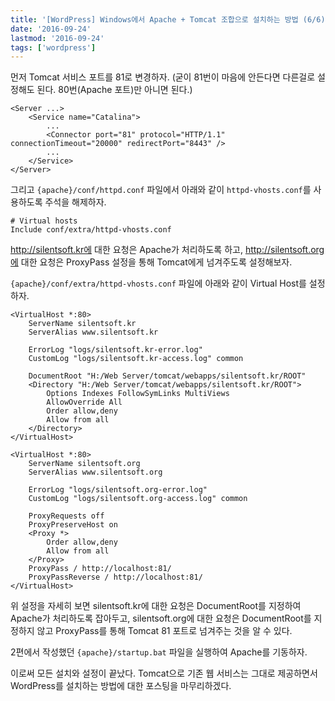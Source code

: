 ```yaml
---
title: '[WordPress] Windows에서 Apache + Tomcat 조합으로 설치하는 방법 (6/6)'
date: '2016-09-24'
lastmod: '2016-09-24'
tags: ['wordpress']
---
```


먼저 Tomcat 서비스 포트를 81로 변경하자. (굳이 81번이 마음에 안든다면 다른걸로 설정해도 된다. 80번(Apache 포트)만 아니면 된다.)

```
<Server ...>
	<Service name="Catalina">
		...
		<Connector port="81" protocol="HTTP/1.1" connectionTimeout="20000" redirectPort="8443" />
		...
	</Service>
</Server>
```

그리고 `{apache}/conf/httpd.conf` 파일에서 아래와 같이 `httpd-vhosts.conf`를 사용하도록 주석을 해제하자.

```
# Virtual hosts
Include conf/extra/httpd-vhosts.conf
```

http://silentsoft.kr에 대한 요청은 Apache가 처리하도록 하고, http://silentsoft.org에 대한 요청은 ProxyPass 설정을 통해 Tomcat에게 넘겨주도록 설정해보자.

`{apache}/conf/extra/httpd-vhosts.conf` 파일에 아래와 같이 Virtual Host를 설정하자.

```
<VirtualHost *:80>
	ServerName silentsoft.kr
	ServerAlias www.silentsoft.kr

	ErrorLog "logs/silentsoft.kr-error.log"
	CustomLog "logs/silentsoft.kr-access.log" common

	DocumentRoot "H:/Web Server/tomcat/webapps/silentsoft.kr/ROOT"
	<Directory "H:/Web Server/tomcat/webapps/silentsoft.kr/ROOT">
		Options Indexes FollowSymLinks MultiViews
		AllowOverride All
		Order allow,deny
		Allow from all
	</Directory>
</VirtualHost>

<VirtualHost *:80>
	ServerName silentsoft.org
	ServerAlias www.silentsoft.org

	ErrorLog "logs/silentsoft.org-error.log"
	CustomLog "logs/silentsoft.org-access.log" common

	ProxyRequests off
	ProxyPreserveHost on
	<Proxy *>
		Order allow,deny
		Allow from all
	</Proxy>
	ProxyPass / http://localhost:81/
	ProxyPassReverse / http://localhost:81/
</VirtualHost>
```

위 설정을 자세히 보면 silentsoft.kr에 대한 요청은 DocumentRoot를 지정하여 Apache가 처리하도록 잡아두고, silentsoft.org에 대한 요청은 DocumentRoot를 지정하지 않고 ProxyPass를 통해 Tomcat 81 포트로 넘겨주는 것을 알 수 있다.

2편에서 작성했던 `{apache}/startup.bat` 파일을 실행하여 Apache를 기동하자.

이로써 모든 설치와 설정이 끝났다. Tomcat으로 기존 웹 서비스는 그대로 제공하면서 WordPress를 설치하는 방법에 대한 포스팅을 마무리하겠다.
